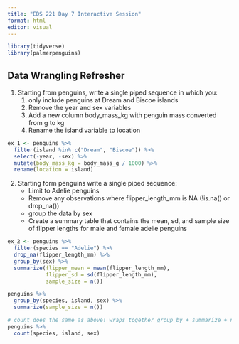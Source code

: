 ```yaml
---
title: "EDS 221 Day 7 Interactive Session"
format: html
editor: visual
---
```


```r
library(tidyverse)
library(palmerpenguins)
```

## Data Wrangling Refresher

1.  Starting from penguins, write a single piped sequence in which you:
    1.  only include penguins at Dream and Biscoe islands
    2.  Remove the year and sex variables
    3.  Add a new column body_mass_kg with penguin mass converted from g to kg
    4.  Rename the island variable to location

```r
ex_1 <- penguins %>% 
  filter(island %in% c("Dream", "Biscoe")) %>% 
  select(-year, -sex) %>% 
  mutate(body_mass_kg = body_mass_g / 1000) %>% 
  rename(location = island)
```

2.  Starting form penguins write a single piped sequence:
    -   Limit to Adelie penguins
    -   Remove any observations where flipper_length_mm is NA (!is.na() or drop_na())
    -   group the data by sex
    -   Create a summary table that contains the mean, sd, and sample size of flipper lengths for male and female adelie penguins

```r
ex_2 <- penguins %>% 
  filter(species == "Adelie") %>%
  drop_na(flipper_length_mm) %>%
  group_by(sex) %>%
  summarize(flipper_mean = mean(flipper_length_mm), 
            flipper_sd = sd(flipper_length_mm), 
            sample_size = n())
```

```r
penguins %>% 
  group_by(species, island, sex) %>% 
  summarize(sample_size = n())

# count does the same as above! wraps together group_by + summarize + n() to get counts of observations.
penguins %>% 
  count(species, island, sex)
```
